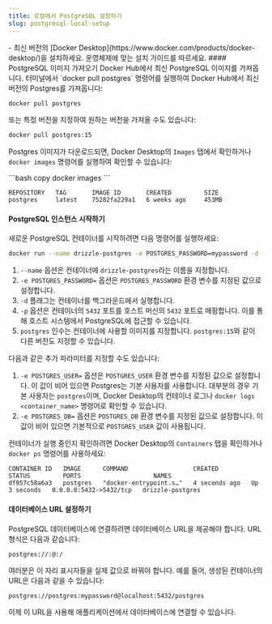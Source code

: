 ```yaml
---
title: 로컬에서 PostgreSQL 설정하기
slug: postgresql-local-setup
---
```



<Prerequisites>
- 최신 버전의 [Docker Desktop](https://www.docker.com/products/docker-desktop/)을 설치하세요. 운영체제에 맞는 설치 가이드를 따르세요.
</Prerequisites>

<Steps>
#### PostgreSQL 이미지 가져오기
Docker Hub에서 최신 PostgreSQL 이미지를 가져옵니다. 터미널에서 `docker pull postgres` 명령어를 실행하여 Docker Hub에서 최신 버전의 Postgres를 가져옵니다:

```bash copy
docker pull postgres
```

또는 특정 버전을 지정하여 원하는 버전을 가져올 수도 있습니다:

```bash copy
docker pull postgres:15
```

Postgres 이미지가 다운로드되면, Docker Desktop의 `Images` 탭에서 확인하거나 `docker images` 명령어를 실행하여 확인할 수 있습니다:

<Section>
```bash copy
docker images
```

```plaintext
REPOSITORY   TAG       IMAGE ID       CREATED         SIZE
postgres     latest    75282fa229a1   6 weeks ago     453MB
```
</Section>

</Steps>


#### PostgreSQL 인스턴스 시작하기

새로운 PostgreSQL 컨테이너를 시작하려면 다음 명령어를 실행하세요:

```bash
docker run --name drizzle-postgres -e POSTGRES_PASSWORD=mypassword -d -p 5432:5432 postgres
```

1. `--name` 옵션은 컨테이너에 `drizzle-postgres`라는 이름을 지정합니다.
2. `-e POSTGRES_PASSWORD=` 옵션은 `POSTGRES_PASSWORD` 환경 변수를 지정된 값으로 설정합니다.
3. `-d` 플래그는 컨테이너를 백그라운드에서 실행합니다.
4. `-p` 옵션은 컨테이너의 `5432` 포트를 호스트 머신의 `5432` 포트로 매핑합니다. 이를 통해 호스트 시스템에서 PostgreSQL에 접근할 수 있습니다.
5. `postgres` 인수는 컨테이너에 사용할 이미지를 지정합니다. `postgres:15`와 같이 다른 버전도 지정할 수 있습니다.

다음과 같은 추가 파라미터를 지정할 수도 있습니다:

1. `-e POSTGRES_USER=` 옵션은 `POSTGRES_USER` 환경 변수를 지정된 값으로 설정합니다. 이 값이 비어 있으면 Postgres는 기본 사용자를 사용합니다. 대부분의 경우 기본 사용자는 `postgres`이며, Docker Desktop의 컨테이너 로그나 `docker logs <container_name>` 명령어로 확인할 수 있습니다.
2. `-e POSTGRES_DB=` 옵션은 `POSTGRES_DB` 환경 변수를 지정된 값으로 설정합니다. 이 값이 비어 있으면 기본적으로 `POSTGRES_USER` 값이 사용됩니다.

컨테이너가 실행 중인지 확인하려면 Docker Desktop의 `Containers` 탭을 확인하거나 `docker ps` 명령어를 사용하세요:

```plaintext
CONTAINER ID   IMAGE      COMMAND                  CREATED         STATUS         PORTS                    NAMES
df957c58a6a3   postgres   "docker-entrypoint.s…"   4 seconds ago   Up 3 seconds   0.0.0.0:5432->5432/tcp   drizzle-postgres
```


#### 데이터베이스 URL 설정하기

PostgreSQL 데이터베이스에 연결하려면 데이터베이스 URL을 제공해야 합니다. URL 형식은 다음과 같습니다:

```plaintext
postgres://:@:/
```

여러분은 이 자리 표시자들을 실제 값으로 바꿔야 합니다. 예를 들어, 생성된 컨테이너의 URL은 다음과 같을 수 있습니다:

```plaintext
postgres://postgres:mypassword@localhost:5432/postgres
```

이제 이 URL을 사용해 애플리케이션에서 데이터베이스에 연결할 수 있습니다.



